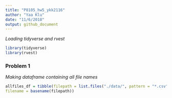 ```yaml
---
title: "P8105_hw5_ykk2116"
author: "Yaa Klu"
date: "11/6/2018"
output: github_document
---
```


_Loading tidyverse and rvest_

```r
library(tidyverse)
library(rvest)
```


### Problem 1


_Making dataframe containing all file names_

```r
allfiles_df = tibble(filepath = list.files("./data/", pattern = "*.csv", full.names = TRUE),
filename = basename(filepath))
```




